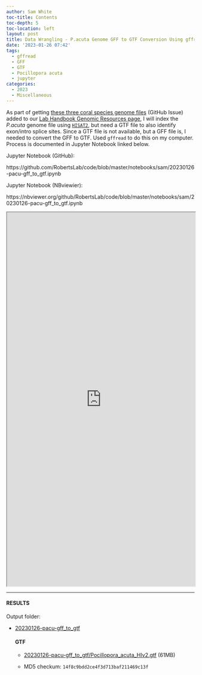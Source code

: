 ```yaml
---
author: Sam White
toc-title: Contents
toc-depth: 5
toc-location: left
layout: post
title: Data Wrangling - P.acuta Genome GFF to GTF Conversion Using gffread
date: '2023-01-26 07:42'
tags: 
  - gffread
  - GFF
  - GTF
  - Pocillopora acuta
  - jupyter
categories: 
  - 2023
  - Miscellaneous
---
```

As part of getting [these three coral species genome files](https://github.com/RobertsLab/resources/issues/1571) (GitHub Issue) added to our [Lab Handbook Genomic Resources page](https://robertslab.github.io/resources/Genomic-Resources/), I will index the _P.acuta_ genome file using [`HISAT2`](https://daehwankimlab.github.io/hisat2/), but need a GTF file to also identify exon/intro splice sites. Since a GTF file is not available, but a GFF file is, I needed to convert the GFF to GTF. Used `gffread` to do this on my computer. Process is documented in Jupyter Notebook linked below.

Jupyter Notebook (GitHub):

https://github.com/RobertsLab/code/blob/master/notebooks/sam/20230126-pacu-gff_to_gtf.ipynb

Jupyter Notebook (NBviewier):

https://nbviewer.org/github/RobertsLab/code/blob/master/notebooks/sam/20230126-pacu-gff_to_gtf.ipynb


<iframe src="https://nbviewer.org/github/RobertsLab/code/blob/master/notebooks/sam/20230126-pacu-gff_to_gtf.ipynb" width="100%" height="1000" scrolling="yes"></iframe>

---

#### RESULTS

Output folder:

- [20230126-pacu-gff_to_gtf](https://gannet.fish.washington.edu/Atumefaciens/20230126-pacu-gff_to_gtf)

  #### GTF

  - [20230126-pacu-gff_to_gtf/Pocillopora_acuta_HIv2.gtf](https://gannet.fish.washington.edu/Atumefaciens/20230126-pacu-gff_to_gtf/Pocillopora_acuta_HIv2.gtf) (61MB)

  - MD5 checkum: `14f8c9bdd2ce4f3d713baf211469c13f`